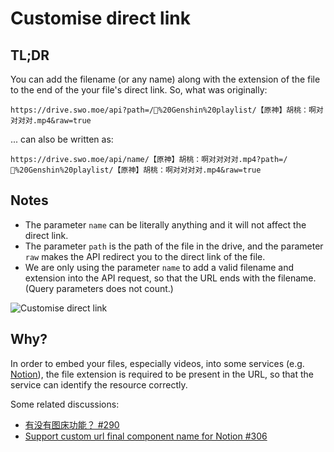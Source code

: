 # Customise direct link

## TL;DR

You can add the filename (or any name) along with the extension of the file to the end of the your file's direct link. So, what was originally:

```
https://drive.swo.moe/api?path=/🎻%20Genshin%20playlist/【原神】胡桃：啊对对对对.mp4&raw=true
```

... can also be written as:

```
https://drive.swo.moe/api/name/【原神】胡桃：啊对对对对.mp4?path=/🎻%20Genshin%20playlist/【原神】胡桃：啊对对对对.mp4&raw=true
```

## Notes

- The parameter `name` can be literally anything and it will not affect the direct link.
- The parameter `path` is the path of the file in the drive, and the parameter `raw` makes the API redirect you to the direct link of the file.
- We are only using the parameter `name` to add a valid filename and extension into the API request, so that the URL ends with the filename. (Query parameters does not count.)

![Customise direct link](../_images/features/customise-direct-link.png)

## Why?

In order to embed your files, especially videos, into some services (e.g. [Notion](https://notion.so)), the file extension is required to be present in the URL, so that the service can identify the resource correctly.

Some related discussions:

- [有没有图床功能？ #290](https://github.com/spencerwooo/onedrive-vercel-index/discussions/290)
- [Support custom url final component name for Notion #306](https://github.com/spencerwooo/onedrive-vercel-index/pull/306)
